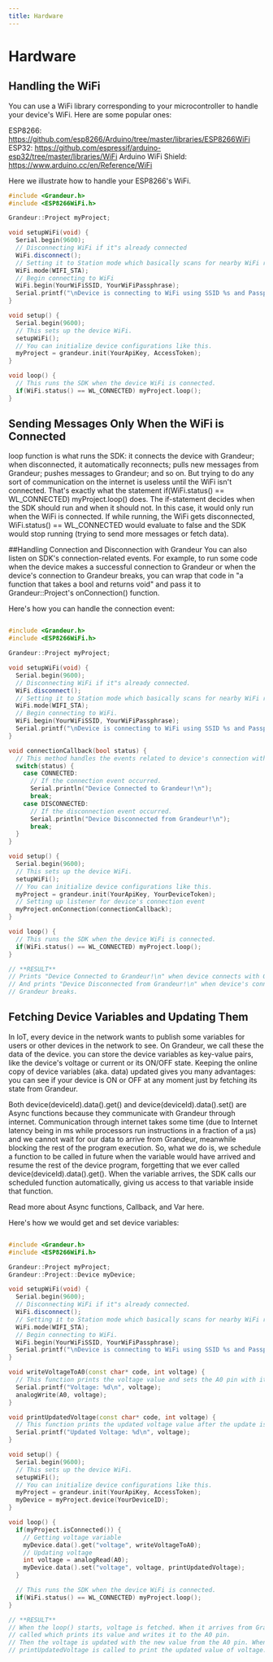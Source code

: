 ```yaml
---
title: Hardware
---
```

# Hardware 

## Handling the WiFi

You can use a WiFi library corresponding to your microcontroller to handle your device's WiFi. Here are some popular ones:

ESP8266: https://github.com/esp8266/Arduino/tree/master/libraries/ESP8266WiFi
ESP32: https://github.com/espressif/arduino-esp32/tree/master/libraries/WiFi
Arduino WiFi Shield: https://www.arduino.cc/en/Reference/WiFi

Here we illustrate how to handle your ESP8266's WiFi.

```cpp
#include <Grandeur.h>
#include <ESP8266WiFi.h>

Grandeur::Project myProject;

void setupWiFi(void) {
  Serial.begin(9600);
  // Disconnecting WiFi if it"s already connected
  WiFi.disconnect();
  // Setting it to Station mode which basically scans for nearby WiFi routers
  WiFi.mode(WIFI_STA);
  // Begin connecting to WiFi
  WiFi.begin(YourWiFiSSID, YourWiFiPassphrase);
  Serial.printf("\nDevice is connecting to WiFi using SSID %s and Passphrase %s.\n", ssid.c_str(), passphrase.c_str());
}

void setup() {
  Serial.begin(9600);
  // This sets up the device WiFi.
  setupWiFi();
  // You can initialize device configurations like this.
  myProject = grandeur.init(YourApiKey, AccessToken);
}

void loop() {
  // This runs the SDK when the device WiFi is connected.
  if(WiFi.status() == WL_CONNECTED) myProject.loop();
}
```

## Sending Messages Only When the WiFi is Connected
loop function is what runs the SDK: it connects the device with Grandeur; when disconnected, it automatically reconnects; pulls new messages from Grandeur; pushes messages to Grandeur; and so on. But trying to do any sort of communication on the internet is useless until the WiFi isn't connected. That's exactly what the statement if(WiFi.status() == WL_CONNECTED) myProject.loop() does. The if-statement decides when the SDK should run and when it should not. In this case, it would only run when the WiFi is connected. If while running, the WiFi gets disconnected, WiFi.status() == WL_CONNECTED would evaluate to false and the SDK would stop running (trying to send more messages or fetch data).

##Handling Connection and Disconnection with Grandeur
You can also listen on SDK's connection-related events. For example, to run some code when the device makes a successful connection to Grandeur or when the device's connection to Grandeur breaks, you can wrap that code in "a function that takes a bool and returns void" and pass it to Grandeur::Project's onConnection() function.

Here's how you can handle the connection event:

```cpp

#include <Grandeur.h>
#include <ESP8266WiFi.h>

Grandeur::Project myProject;

void setupWiFi(void) {
  Serial.begin(9600);
  // Disconnecting WiFi if it"s already connected.
  WiFi.disconnect();
  // Setting it to Station mode which basically scans for nearby WiFi routers.
  WiFi.mode(WIFI_STA);
  // Begin connecting to WiFi.
  WiFi.begin(YourWiFiSSID, YourWiFiPassphrase);
  Serial.printf("\nDevice is connecting to WiFi using SSID %s and Passphrase %s.\n", ssid.c_str(), passphrase.c_str());
}

void connectionCallback(bool status) {
  // This method handles the events related to device's connection with Grandeur.
  switch(status) {
    case CONNECTED:
      // If the connection event occurred.
      Serial.println("Device Connected to Grandeur!\n");
      break;
    case DISCONNECTED:
      // If the disconnection event occurred.
      Serial.println("Device Disconnected from Grandeur!\n");
      break;
  }
}

void setup() {
  Serial.begin(9600);
  // This sets up the device WiFi.
  setupWiFi();
  // You can initialize device configurations like this.
  myProject = grandeur.init(YourApiKey, YourDeviceToken);
  // Setting up listener for device's connection event
  myProject.onConnection(connectionCallback);
}

void loop() {
  // This runs the SDK when the device WiFi is connected.
  if(WiFi.status() == WL_CONNECTED) myProject.loop();
}

// **RESULT**
// Prints "Device Connected to Grandeur!\n" when device connects with Grandeur.
// And prints "Device Disconnected from Grandeur!\n" when device's connection with
// Grandeur breaks.

```


## Fetching Device Variables and Updating Them


In IoT, every device in the network wants to publish some variables for users or other devices in the network to see. On Grandeur, we call these the data of the device. you can store the device variables as key-value pairs, like the device's voltage or current or its ON/OFF state. Keeping the online copy of device variables (aka. data) updated gives you many advantages: you can see if your device is ON or OFF at any moment just by fetching its state from Grandeur.

Both device(deviceId).data().get() and device(deviceId).data().set() are Async functions because they communicate with Grandeur through internet. Communication through internet takes some time (due to Internet latency being in ms while processors run instructions in a fraction of a µs) and we cannot wait for our data to arrive from Grandeur, meanwhile blocking the rest of the program execution. So, what we do is, we schedule a function to be called in future when the variable would have arrived and resume the rest of the device program, forgetting that we ever called device(deviceId).data().get(). When the variable arrives, the SDK calls our scheduled function automatically, giving us access to that variable inside that function.

Read more about Async functions, Callback, and Var here.

Here's how we would get and set device variables:

```cpp

#include <Grandeur.h>
#include <ESP8266WiFi.h>

Grandeur::Project myProject;
Grandeur::Project::Device myDevice;

void setupWiFi(void) {
  Serial.begin(9600);
  // Disconnecting WiFi if it"s already connected.
  WiFi.disconnect();
  // Setting it to Station mode which basically scans for nearby WiFi routers.
  WiFi.mode(WIFI_STA);
  // Begin connecting to WiFi.
  WiFi.begin(YourWiFiSSID, YourWiFiPassphrase);
  Serial.printf("\nDevice is connecting to WiFi using SSID %s and Passphrase %s.\n", ssid.c_str(), passphrase.c_str());
}

void writeVoltageToA0(const char* code, int voltage) {
  // This function prints the voltage value and sets the A0 pin with its value.
  Serial.printf("Voltage: %d\n", voltage);
  analogWrite(A0, voltage);
}

void printUpdatedVoltage(const char* code, int voltage) {
  // This function prints the updated voltage value after the update is completed.
  Serial.printf("Updated Voltage: %d\n", voltage);
}

void setup() {
  Serial.begin(9600);
  // This sets up the device WiFi.
  setupWiFi();
  // You can initialize device configurations like this.
  myProject = grandeur.init(YourApiKey, AccessToken);
  myDevice = myProject.device(YourDeviceID);
}

void loop() {
  if(myProject.isConnected()) {
    // Getting voltage variable
    myDevice.data().get("voltage", writeVoltageToA0);
    // Updating voltage
    int voltage = analogRead(A0);
    myDevice.data().set("voltage", voltage, printUpdatedVoltage);
  }

  // This runs the SDK when the device WiFi is connected.
  if(WiFi.status() == WL_CONNECTED) myProject.loop();
}

// **RESULT**
// When the loop() starts, voltage is fetched. When it arrives from Grandeur, writeVoltageToA0 is
// called which prints its value and writes it to the A0 pin.
// Then the voltage is updated with the new value from the A0 pin. When the update completes,
// printUpdatedVoltage is called to print the updated value of voltage.
```


